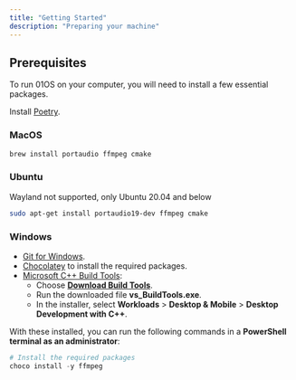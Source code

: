 ```yaml
---
title: "Getting Started"
description: "Preparing your machine"
---
```


## Prerequisites

To run 01OS on your computer, you will need to install a few essential packages.

Install [Poetry](https://python-poetry.org/).

### MacOS

```bash
brew install portaudio ffmpeg cmake
```

### Ubuntu

<Note>Wayland not supported, only Ubuntu 20.04 and below</Note>

```bash
sudo apt-get install portaudio19-dev ffmpeg cmake
```

### Windows

- [Git for Windows](https://git-scm.com/download/win).
- [Chocolatey](https://chocolatey.org/install#individual) to install the required packages.
- [Microsoft C++ Build Tools](https://visualstudio.microsoft.com/visual-cpp-build-tools):
  - Choose [**Download Build Tools**](https://visualstudio.microsoft.com/visual-cpp-build-tools/).
  - Run the downloaded file **vs_BuildTools.exe**.
  - In the installer, select **Workloads** > **Desktop & Mobile** > **Desktop Development with C++**.

With these installed, you can run the following commands in a **PowerShell terminal as an administrator**:

```powershell
# Install the required packages
choco install -y ffmpeg
```
